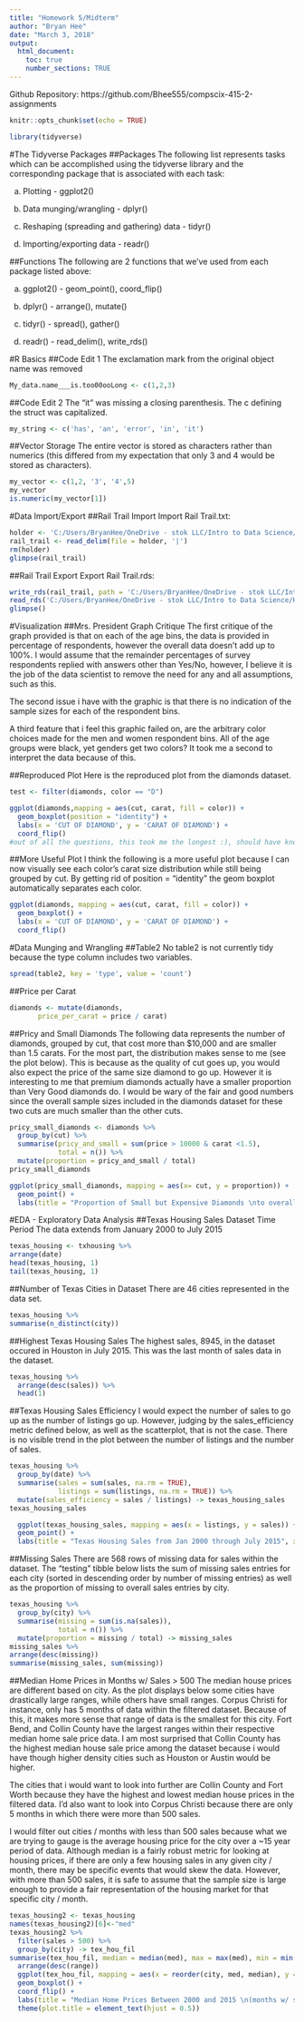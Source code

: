 ```yaml
---
title: "Homework 5/Midterm"
author: "Bryan Hee"
date: "March 3, 2018"
output:
  html_document:
    toc: true
    number_sections: TRUE
---
```


Github Repository: https://github.com/Bhee555/compscix-415-2-assignments

```r
knitr::opts_chunk$set(echo = TRUE)
```

```r
library(tidyverse)
```

#The Tidyverse Packages
##Packages
The following list represents tasks which can be accomplished using the tidyverse library and the corresponding package that is associated with each task:

a. Plotting - ggplot2()

b. Data munging/wrangling - dplyr()

c. Reshaping (spreading and gathering) data - tidyr()

d. Importing/exporting data - readr()

##Functions
The following are 2 functions that we've used from each package listed above:

a. ggplot2() - geom_point(), coord_flip()

b. dplyr() - arrange(), mutate()

c. tidyr() - spread(), gather()

d. readr() - read_delim(), write_rds()


#R Basics
##Code Edit 1
The exclamation mark from the original object name was removed 
```r
My_data.name___is.too00ooLong <- c(1,2,3)
```

##Code Edit 2
The "it" was missing a closing parenthesis. The c defining the struct was capitalized.

```r
my_string <- c('has', 'an', 'error', 'in', 'it')
```

##Vector Storage
The entire vector is stored as characters rather than numerics (this differed from my expectation that only 3 and 4 would be stored as characters).

```r
my_vector <- c(1,2, '3', '4',5)
my_vector
is.numeric(my_vector[1])
```


#Data Import/Export
##Rail Trail Import
Import Rail Trail.txt:
```r
holder <- 'C:/Users/BryanHee/OneDrive - stok LLC/Intro to Data Science/HW Assignments/Assignment 5/rail_trail.txt'
rail_trail <- read_delim(file = holder, '|')
rm(holder)
glimpse(rail_trail)
```

##Rail Trail Export
Export Rail Trail.rds:
```r
write_rds(rail_trail, path = 'C:/Users/BryanHee/OneDrive - stok LLC/Intro to Data Science/HW Assignments/Assignment 5/rail_trail.rds')
read_rds('C:/Users/BryanHee/OneDrive - stok LLC/Intro to Data Science/HW Assignments/Assignment 5/rail_trail.rds') %>%
glimpse()
```


#Visualization
##Mrs. President Graph Critique
The first critique of the graph provided is that on each of the age bins, the data is provided in percentage of respondents, however the overall data doesn't add up to 100%. I would assume that the remainder percentages of survey respondents replied with answers other than Yes/No, however, I believe it is the job of the data scientist to remove the need for any and all assumptions, such as this.

The second issue i have with the graphic is that there is no indication of the sample sizes for each of the respondent bins.

A third feature that i feel this graphic failed on, are the arbitrary color choices made for the men and women respondent bins. All of the age groups were black, yet genders get two colors? It took me a second to interpret the data because of this.

##Reproduced Plot
Here is the reproduced plot from the diamonds dataset.
```r
test <- filter(diamonds, color == "D")

ggplot(diamonds,mapping = aes(cut, carat, fill = color)) +
  geom_boxplot(position = "identity") +
  labs(x = 'CUT OF DIAMOND', y = 'CARAT OF DIAMOND') +
  coord_flip()
#out of all the questions, this took me the longest :), should have known position = "identity"
```


##More Useful Plot
I think the following is a more useful plot because I can now visually see each color's carat size distribution while still being grouped by cut. By getting rid of position = "identity" the geom boxplot automatically separates each color.

```r
ggplot(diamonds, mapping = aes(cut, carat, fill = color)) +
  geom_boxplot() +
  labs(x = 'CUT OF DIAMOND', y = 'CARAT OF DIAMOND') +
  coord_flip()
```

#Data Munging and Wrangling
##Table2
No table2 is not currently tidy because the type column includes two variables.
```r
spread(table2, key = 'type', value = 'count')
```

##Price per Carat
```r
diamonds <- mutate(diamonds, 
       price_per_carat = price / carat)
```


##Pricy and Small Diamonds
The following data represents the number of diamonds, grouped by cut, that cost more than $10,000 and are smaller than 1.5 carats. For the most part, the distribution makes sense to me (see the plot below). This is because as the quality of cut goes up, you would also expect the price of the same size diamond to go up. However it is interesting to me that premium diamonds actually have a smaller proportion than Very Good diamonds do. I would be wary of the fair and good numbers since the overall sample sizes included in the diamonds dataset for these two cuts are much smaller than the other cuts.

```r
pricy_small_diamonds <- diamonds %>%
  group_by(cut) %>%
  summarise(pricy_and_small = sum(price > 10000 & carat <1.5),
            total = n()) %>%
  mutate(proportion = pricy_and_small / total)
pricy_small_diamonds
```

```r
ggplot(pricy_small_diamonds, mapping = aes(x= cut, y = proportion)) +
  geom_point() +
  labs(title = "Proportion of Small but Expensive Diamonds \nto overall diamonds in dataset")
```


#EDA - Exploratory Data Analysis
##Texas Housing Sales Dataset Time Period
The data extends from January 2000 to July 2015
```r
texas_housing <- txhousing %>%
arrange(date)
head(texas_housing, 1)
tail(texas_housing, 1)
```


##Number of Texas Cities in Dataset
There are 46 cities represented in the data set.
```r
texas_housing %>%
summarise(n_distinct(city))
```

##Highest Texas Housing Sales
The highest sales, 8945, in the dataset occured in Houston in July 2015. This was the last month of sales data in the dataset.

```r
texas_housing %>%
  arrange(desc(sales)) %>%
  head(1)
```


##Texas Housing Sales Efficiency
I would expect the number of sales to go up as the number of listings go up. However, judging by the sales_efficiency metric defined below, as well as the scatterplot, that is not the case. There is no visible trend in the plot between the number of listings and the number of sales.

```r
texas_housing %>%
  group_by(date) %>%
  summarise(sales = sum(sales, na.rm = TRUE),
            listings = sum(listings, na.rm = TRUE)) %>%
  mutate(sales_efficiency = sales / listings) -> texas_housing_sales
texas_housing_sales
```

```r
  ggplot(texas_housing_sales, mapping = aes(x = listings, y = sales)) +
  geom_point() +
  labs(title = "Texas Housing Sales from Jan 2000 through July 2015", x = "Number of Listings", y = "Number of Sales")
```


##Missing Sales
There are 568 rows of missing data for sales within the dataset. The "testing" tibble below lists the sum of missing sales entries for each city (sorted in descending order by number of missing entries) as well as the proportion of missing to overall sales entries by city.
```r
texas_housing %>%
  group_by(city) %>%
  summarise(missing = sum(is.na(sales)),
            total = n()) %>%
  mutate(proportion = missing / total) -> missing_sales
missing_sales %>%
arrange(desc(missing))
summarise(missing_sales, sum(missing))
```


##Median Home Prices in Months w/ Sales > 500
The median house prices are different based on city. As the plot displays below some cities have drastically large ranges, while others have small ranges. Corpus Christi for instance, only has 5 months of data within the filtered dataset. Because of this, it makes more sense that range of data is the smallest for this city. Fort Bend, and Collin County have the largest ranges within their respective median home sale price data. I am most surprised that Collin County has the highest median house sale price among the dataset because i would have though higher density cities such as Houston or Austin would be higher.

The cities that i would want to look into further are Collin County and Fort Worth because they have the highest and lowest median house prices in the filtered data. I'd also want to look into Corpus Christi because there are only 5 months in which there were more than 500 sales.

I would filter out cities / months with less than 500 sales because what we are trying to gauge is the average housing price for the city over a ~15 year period of data. Although median is a fairly robust metric for looking at housing prices, if there are only a few housing sales in any given city / month, there may be specific events that would skew the data. However, with more than 500 sales, it is safe to assume that the sample size is large enough to provide a fair representation of the housing market for that specific city / month.

```r
texas_housing2 <- texas_housing
names(texas_housing2)[6]<-"med"
texas_housing2 %>%
  filter(sales > 500) %>%
  group_by(city) -> tex_hou_fil 
summarise(tex_hou_fil, median = median(med), max = max(med), min = min(med), range = (max(med) - min(med)), count = n()) %>%
  arrange(desc(range))
  ggplot(tex_hou_fil, mapping = aes(x = reorder(city, med, median), y = med)) +
  geom_boxplot() +
  coord_flip() +
  labs(title = "Median Home Prices Between 2000 and 2015 \n(months w/ sales > 500)", x = "City", y = "Median Home Price") +
  theme(plot.title = element_text(hjust = 0.5))
```

